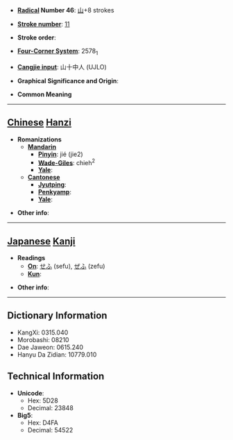 * '''[[Wiktionary:Chinese radical index| Radical]] Number 46''': [[Wiktionary:Chinese radical index 山|山]]+8 strokes

* '''[[Wiktionary:Chinese total strokes index|Stroke number]]''': [[Wiktionary:Chinese total strokes index 11|11]]

* '''Stroke order''': 

* '''[[Wiktionary:Chinese four corner index|Four-Corner System]]''': 2578<sub>1</sub>

* '''[[Wiktionary:Chinese Cangjie index|Cangjie input]]''': 山十中人 (UJLO)

* '''Graphical Significance and Origin''': 

* '''Common Meaning'''

----

== [[Chinese]] [[Hanzi]] ==

* '''Romanizations'''
** '''[[Mandarin]]'''
*** '''[[Pinyin]]''': jié (jie2)
*** '''[[Wade-Giles]]''': chieh<sup>2</sup>
*** '''[[Yale]]''': 
** '''[[Cantonese]]'''
*** '''[[Jyutping]]''':
*** '''[[Penkyamp]]''': 
*** '''[[Yale]]''': 

* '''Other info''': 

----

== [[Japanese]] [[Kanji]] ==

* '''Readings'''
** '''[[On]]''': [[せふ]] (sefu), [[ぜふ]] (zefu)
** '''[[Kun]]''': 

* '''Other info''':  

----

== Dictionary Information ==

* KangXi: 0315.040
* Morobashi: 08210
* Dae Jaweon: 0615.240
* Hanyu Da Zidian: 10779.010

== Technical Information ==

* '''Unicode''':
** Hex: 5D28
** Decimal: 23848
* '''Big5''':
** Hex: D4FA
** Decimal: 54522